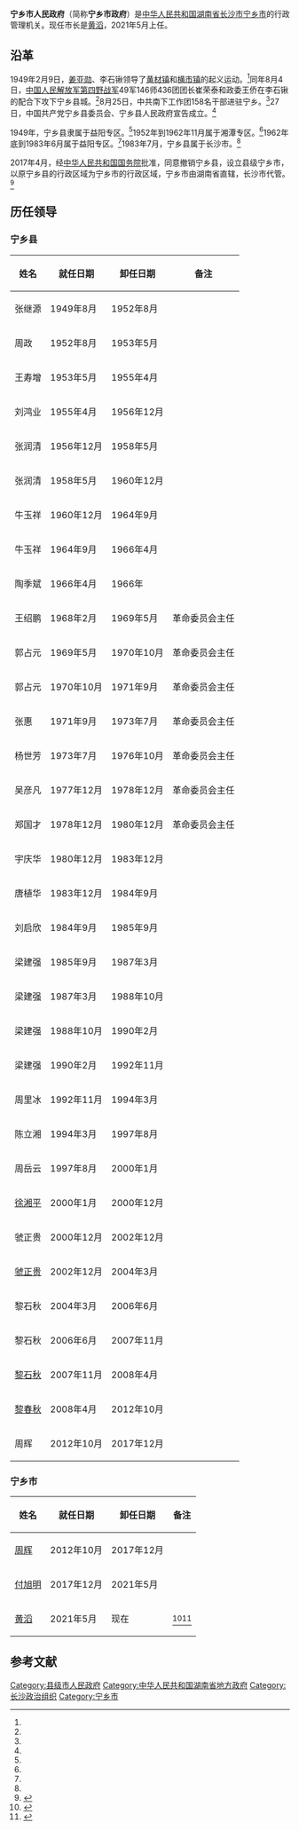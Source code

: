 {{Coord|28.283952|N|112.558338|E|type:building_region:China|format=dms|display=title}}
{{Infobox PRCG
| 中共机构名称  =宁乡市人民政府
| 标志1         =National Emblem of the People's Republic of China (2).svg
| 标志1说明     =[[s:国务院关于国家行政机关和企业事业单位社会团体印章管理的规定|1999年规定]]：[[印章|印章]][[直径|直径]]4.5[[厘米|厘米]]，中央刊[[中华人民共和国国徽|国徽]]，由[[湖南省人民政府|湖南省人民政府]]制发。
| 届数          =
| 任期始        =
| 任期终        =
| 人员名称      = 现任领导
| 人员链接      =
| 职位1         = 市长
| 人员1         = [[黄滔_(1974年)|黄滔]]
| 职位2         = 
| 人员2         = 
| 职位3         =
| 人员3         =
| 授权法源      =[[s:中华人民共和国宪法|中华人民共和国宪法]]
| 组织法规      =
| 业务上级机构  =[[长沙市人民政府|长沙市人民政府]]
| 组织上级机构  =[[宁乡市人民代表大会|宁乡市人民代表大会]]<br>[[宁乡市人民代表大会常务委员会|宁乡市人民代表大会常务委员会]]
| 中共上级      = 员会
| 中共本级      =[[中国共产党宁乡市人民政府党组|中国共产党宁乡市人民政府党组]]
| 机构类型      =[[县级市|县级市]][[人民政府|人民政府]]
| 行政级别      = 正县级
| 场所1         = 宁乡市人民政府办公室
| 地址1         =[[宁乡市|宁乡市]][[玉潭街道|玉潭街道]]二环路行政中心
| 电话1         =
| a             =[[中国共产党宁乡市委员会|中国共产党宁乡市委员会]]
| b             =[[宁乡市人民代表大会|宁乡市人民代表大会]]
| c             =[[宁乡市人民代表大会常务委员会|宁乡市人民代表大会常务委员会]]
| d             =[[中国人民政治协商会议宁乡市委员会|中国人民政治协商会议宁乡市委员会]]
| image1        = Ningxiang Municipal People's Government building, picture3.jpg
| caption1      = 宁乡市人民政府大楼
}}
'''宁乡市人民政府'''（简称'''宁乡市政府'''）是[[中华人民共和国|中华人民共和国]][[湖南省|湖南省]][[长沙市|长沙市]][[宁乡市|宁乡市]]的行政管理机关。现任市长是[[黄滔_(1974年)|黄滔]]，2021年5月上任。

==沿革==
1949年2月9日，[[姜亚勋|姜亚勋]]、李石锹领导了[[黄材镇|黄材镇]]和[[横市镇|横市镇]]的起义运动。<ref name="booknxsd111"/>同年8月4日，[[中国人民解放军第四野战军|中国人民解放军第四野战军]]49军146师436团团长崔荣泰和政委王侨在李石锹的配合下攻下宁乡县城。<ref name="booknxsd111"/>8月25日，中共南下工作团158名干部进驻宁乡。<ref name="booknxsd111"/>27日，中国共产党宁乡县委员会、宁乡县人民政府宣告成立。<ref name="booknxsd111"/>

1949年，宁乡县隶属于益阳专区。<ref name="booknxsd111"/>1952年到1962年11月属于湘潭专区。<ref name="booknxsd111"/>1962年底到1983年6月属于益阳专区。<ref name="booknxsd111"/>1983年7月，宁乡县属于长沙市。<ref name="booknxsd111"/>

2017年4月，经[[中华人民共和国国务院|中华人民共和国国务院]]批准，同意撤销宁乡县，设立县级宁乡市，以原宁乡县的行政区域为宁乡市的行政区域，宁乡市由湖南省直辖，长沙市代管。<ref>{{cite news|title=国务院批准宁乡撤县改市，由湖南省直辖长沙市代管|url=http://www.thepaper.cn/newsDetail_forward_1660572|date=2017-04-12|accessdate=2017-04-11|newspaper=澎湃新闻|archive-date=2017-04-12|archive-url=https://web.archive.org/web/20170412065848/http://www.thepaper.cn/newsDetail_forward_1660572|dead-url=no}}</ref>

==历任领导==
===宁乡县===
{| class="wikitable"
|-
! 姓名 !! 就任日期 !! 卸任日期 !! 备注
|-
| 张继源 || 1949年8月 || 1952年8月 ||
|-
| 周政 || 1952年8月 || 1953年5月 ||
|-
| 王寿增 || 1953年5月 || 1955年4月 ||
|-
| 刘鸿业 || 1955年4月 || 1956年12月 ||
|-
| 张润清 || 1956年12月 || 1958年5月 ||
|-
| 张润清 || 1958年5月 || 1960年12月 ||
|-
| 牛玉祥 || 1960年12月 || 1964年9月 ||
|-
| 牛玉祥 || 1964年9月 || 1966年4月 ||
|-
| 陶季斌 || 1966年4月 || 1966年 ||
|-
| 王绍鹏 || 1968年2月 || 1969年5月 ||革命委员会主任
|-
| 郭占元 || 1969年5月 || 1970年10月 ||革命委员会主任
|-
| 郭占元 || 1970年10月 || 1971年9月 ||革命委员会主任
|-
| 张惠 || 1971年9月 || 1973年7月 ||革命委员会主任
|-
| 杨世芳 || 1973年7月 || 1976年10月 ||革命委员会主任
|-
| 吴彦凡 || 1977年12月 || 1978年12月 ||革命委员会主任
|-
| 郑国才 || 1978年12月 || 1980年12月 ||革命委员会主任
|-
| 宇庆华 || 1980年12月 || 1983年12月 ||
|-
| 唐植华 || 1983年12月 || 1984年9月 ||
|-
| 刘启欣 || 1984年9月 || 1985年9月 ||
|-
| 梁建强 || 1985年9月 || 1987年3月 ||
|-
| 梁建强 || 1987年3月 || 1988年10月 ||
|-
| 梁建强 || 1988年10月 || 1990年2月 ||
|-
| 梁建强 || 1990年2月 || 1992年11月 ||
|-
| 周里冰 || 1992年11月 || 1994年3月 ||
|-
| 陈立湘 || 1994年3月 || 1997年8月 ||
|-
| 周岳云 || 1997年8月 || 2000年1月 ||
|-
| [[徐湘平|徐湘平]] || 2000年1月 || 2000年12月 ||
|-
| 虢正贵 || 2000年12月 || 2002年12月 ||
|-
| [[虢正贵|虢正贵]] || 2002年12月 || 2004年3月 ||
|-
| 黎石秋 || 2004年3月 || 2006年6月 ||
|-
| 黎石秋 || 2006年6月 || 2007年11月 ||
|-
| [[黎石秋|黎石秋]] || 2007年11月 || 2008年4月 ||
|-
| [[黎春秋|黎春秋]] || 2008年4月 || 2012年10月 ||
|-
| 周辉 || 2012年10月 || 2017年12月 ||
|}

===宁乡市===
{| class="wikitable"
|-
! 姓名 !! 就任日期 !! 卸任日期 !! 备注
|-
| [[周辉_(1970年)|周辉]] || 2012年10月 || 2017年12月 ||
|-
| [[付旭明|付旭明]] || 2017年12月 || 2021年5月 ||
|-
| [[黄滔_(1974年)|黄滔]] || 2021年5月 || 现在 ||<ref>{{cite news |author1=刘茜 |title=黄滔任宁乡市人民政府副市长、代理市长 |url=https://hunan.voc.com.cn/article/202105/202105120930284301.html |accessdate=2021-10-28 |work=华声在线 |date=2021-05-12}}</ref><ref>{{cite news |title=王湘云当选宁乡市人大常委会主任，黄滔当选宁乡市人民政府市长 |url=https://new.qq.com/omn/20211027/20211027A02UBS00.html |accessdate=2021-10-28 |work=腾讯 |date=2021-10-27}}</ref>
|}

==参考文献==
{{Commons category|Ningxiang Municipal People's Government}}
{{Reflist|refs=
<ref name="booknxsd111">{{cite book |author1=黄海潮|author2=江宏照|title=《宁乡史地》|year=2002|publisher=南方出版社|location=海南省|pages=56-73页|isbn=7-80660-538-X}}</ref>
}}
{{长沙市各县级行政区|行政机关}}
{{DEFAULTSORT:Ning宁乡市}}
[[Category:县级市人民政府|Category:县级市人民政府]]
[[Category:中华人民共和国湖南省地方政府|Category:中华人民共和国湖南省地方政府]]
[[Category:长沙政治组织|Category:长沙政治组织]]
[[Category:宁乡市|Category:宁乡市]]